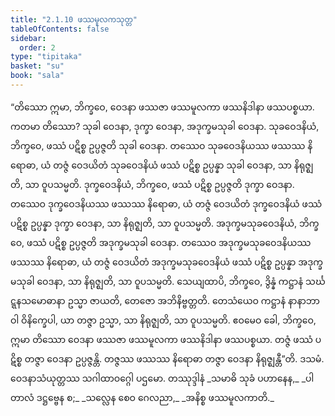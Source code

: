 ```yaml
---
title: "2.1.10 ဖဿမူလကသုတ္တ"
tableOfContents: false
sidebar:
  order: 2
type: "tipitaka"
basket: "su"
book: "sala"
---
```



<DynamicBreadcrumb />

<Division number="258" book="sala">

<Paragraph number="1145" book="sala">
“တိဿော ဣမာ, ဘိက္ခဝေ, ဝေဒနာ ဖဿဇာ ဖဿမူလကာ ဖဿနိဒါနာ ဖဿပစ္စယာ. ကတမာ တိဿော? သုခါ ဝေဒနာ, ဒုက္ခာ ဝေဒနာ, အဒုက္ခမသုခါ ဝေဒနာ. သုခဝေဒနိယံ, ဘိက္ခဝေ, ဖဿံ ပဋိစ္စ ဥပ္ပဇ္ဇတိ သုခါ ဝေဒနာ. တဿေဝ သုခဝေဒနိယဿ ဖဿဿ နိရောဓာ, ယံ တဇ္ဇံ ဝေဒယိတံ သုခဝေဒနိယံ ဖဿံ ပဋိစ္စ ဥပ္ပန္နာ သုခါ ဝေဒနာ, သာ နိရုဇ္ဈတိ, သာ ဝူပသမ္မတိ. ဒုက္ခဝေဒနိယံ, ဘိက္ခဝေ, ဖဿံ ပဋိစ္စ ဥပ္ပဇ္ဇတိ ဒုက္ခာ ဝေဒနာ. တဿေဝ ဒုက္ခဝေဒနိယဿ ဖဿဿ နိရောဓာ, ယံ တဇ္ဇံ ဝေဒယိတံ ဒုက္ခဝေဒနိယံ ဖဿံ ပဋိစ္စ ဥပ္ပန္နာ ဒုက္ခာ ဝေဒနာ, သာ နိရုဇ္ဈတိ, သာ ဝူပသမ္မတိ. အဒုက္ခမသုခဝေဒနိယံ, ဘိက္ခဝေ, ဖဿံ ပဋိစ္စ ဥပ္ပဇ္ဇတိ အဒုက္ခမသုခါ ဝေဒနာ. တဿေဝ အဒုက္ခမသုခဝေဒနိယဿ ဖဿဿ နိရောဓာ, ယံ တဇ္ဇံ ဝေဒယိတံ အဒုက္ခမသုခဝေဒနိယံ ဖဿံ ပဋိစ္စ ဥပ္ပန္နာ အဒုက္ခမသုခါ ဝေဒနာ, သာ နိရုဇ္ဈတိ, သာ ဝူပသမ္မတိ. သေယျထာပိ, ဘိက္ခဝေ, ဒွိန္နံ ကဋ္ဌာနံ သင်္ဃဋ္ဋနသမောဓာနာ ဥသ္မာ ဇာယတိ, တေဇော အဘိနိဗ္ဗတ္တတိ. တေသံယေဝ ကဋ္ဌာနံ နာနာဘာဝါ ဝိနိက္ခေပါ, ယာ တဇ္ဇာ ဥသ္မာ, သာ နိရုဇ္ဈတိ, သာ ဝူပသမ္မတိ. ဧဝမေဝ ခေါ, ဘိက္ခဝေ, ဣမာ တိဿော ဝေဒနာ ဖဿဇာ ဖဿမူလကာ ဖဿနိဒါနာ ဖဿပစ္စယာ. တဇ္ဇံ ဖဿံ ပဋိစ္စ တဇ္ဇာ ဝေဒနာ ဥပ္ပဇ္ဇန္တိ. တဇ္ဇဿ ဖဿဿ နိရောဓာ တဇ္ဇာ ဝေဒနာ နိရုဇ္ဈန္တီ”တိ.

</Paragraph>
</Division>

<Paragraph number="1146" type="center" book="sala">
ဒသမံ.



</Paragraph>

<Paragraph number="1147" type="center" book="sala">
ဝေဒနာသံယုတ္တဿ သဂါထာဝဂ္ဂေါ ပဌမော.



</Paragraph>

<Paragraph number="1148" type="center" book="sala">
တဿုဒ္ဒါနံ


</Paragraph>

<Paragraph number="1149" type="verses" book="sala">
_သမာဓိ သုခံ ပဟာနေန,_  
_ပါတာလံ ဒဋ္ဌဗ္ဗေန စ;_  
_သလ္လေန စေဝ ဂေလညာ,_  
_အနိစ္စ ဖဿမူလကာတိ._
</Paragraph>